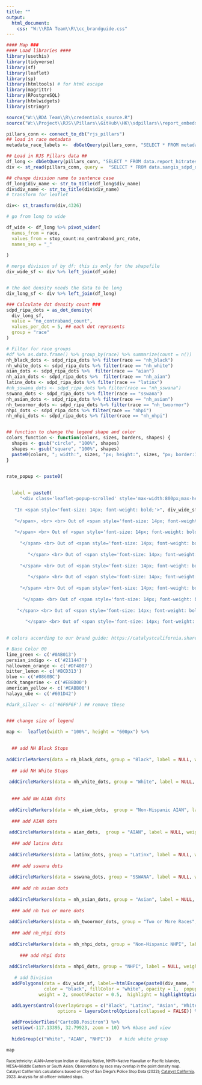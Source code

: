 ```yaml
---
title: ""
output:
  html_document:
    css: "W:\\RDA Team\\R\\cc_brandguide.css"
---
```

<!-- link to Google Font -->
<link href="https://fonts.googleapis.com/css2?family=Inter:wght@100;200;300;400;500;600;700;800;900&display=swap" rel="stylesheet">

```r
#### Map ###
#### Load libraries ####
library(usethis)
library(tidyverse)
library(sf)
library(leaflet)
library(sp)
library(htmltools) # for html escape
library(magrittr)
library(RPostgreSQL)
library(htmlwidgets)
library(stringr)

source("W:\\RDA Team\\R\\credentials_source.R")
source("W:\\Project\\RJS\\Pillars\\GitHub\\HK\\sdpillars\\report_embeds\\chart_functions.R")

pillars_conn <- connect_to_db("rjs_pillars")
## load in race metadata
metadata_race_labels <-  dbGetQuery(pillars_conn, "SELECT * FROM metadata_race_labels") %>% select(race_base, race_label_short, race_label_long)

## Load in RJS Pillars data ##
df_long <- dbGetQuery(pillars_conn, "SELECT * FROM data.report_hitrates_div_race_ficard_person")
div <- st_read(pillars_conn, query =  "SELECT * FROM data.sangis_sdpd_divisions_2023") 

## change division name to sentence case
df_long$div_name <- str_to_title(df_long$div_name)
div$div_name <- str_to_title(div$div_name)
# transform for leaflet

div<- st_transform(div,4326)

# go from long to wide

df_wide <- df_long %>% pivot_wider(
  names_from = race,
  values_from = stop_count:no_contraband_prc_rate,
  names_sep = "_"
  
)

# merge division sf by df: this is only for the shapefile
div_wide_sf <- div %>% left_join(df_wide)


# the dot density needs the data to be long
div_long_sf <- div %>% left_join(df_long)
```


```r
### Calculate dot density count ###
sdpd_ripa_dots = as_dot_density(
  div_long_sf,
  value = "no_contraband_count",
  values_per_dot = 5, ## each dot represents 
  group = "race"
)

# Filter for race groups
#df %>% as.data.frame() %>% group_by(race) %>% summarize(count = n())
nh_black_dots <- sdpd_ripa_dots %>% filter(race == "nh_black")
nh_white_dots <- sdpd_ripa_dots %>% filter(race == "nh_white")
aian_dots <- sdpd_ripa_dots %>%  filter(race == "aian")
nh_aian_dots <- sdpd_ripa_dots %>%  filter(race == "nh_aian")
latinx_dots <- sdpd_ripa_dots %>% filter(race == "latinx")
#nh_sswana_dots <- sdpd_ripa_dots %>% filter(race == "nh_sswana")
sswana_dots <- sdpd_ripa_dots %>% filter(race == "sswana")
nh_asian_dots <- sdpd_ripa_dots %>% filter(race == "nh_asian")
nh_twoormor_dots <- sdpd_ripa_dots %>% filter(race == "nh_twoormor")
nhpi_dots <- sdpd_ripa_dots %>% filter(race == "nhpi")
nh_nhpi_dots <- sdpd_ripa_dots %>% filter(race == "nh_nhpi")


## function to change the legend shape and color
colors_function <- function(colors, sizes, borders, shapes) {
  shapes <- gsub("circle", "100%", shapes)
  shapes <- gsub("square", "100%", shapes)
  paste0(colors, "; width:", sizes, "px; height:", sizes, "px; border:1px solid ", borders, "; border-radius:", shapes)
}



```


```r
rate_popup <- paste0(
  
  
  label = paste0(
     "<div class='leaflet-popup-scrolled' style='max-width:800px;max-height:200px'>", 
     
   "In <span style='font-size: 14px; font-weight: bold;'>", div_wide_sf$div_name, " Division",  "(", div_wide_sf$div_num, ")",
   
   "</span>, <br> <br> Out of <span style='font-size: 14px; font-weight: bold;'>", div_wide_sf$stop_count_nh_black,  "</span> searches conducted during traffic stops for individuals perceives as <span style='font-size: 14px; font-weight: bold;'>", "Black",  "</span> where a field interview card was completed, SDPD found no contraband/evidence in <span style='font-size: 14px; font-weight: bold;'>", div_wide_sf$no_contraband_count_nh_black, "</span> stops, a no hit rate of <span style='font-size: 14px; font-weight: bold;'>", round(div_wide_sf$no_contraband_prc_rate_nh_black, digits = 1), "</span>%.</br>",
   
   "</span> <br> Out of <span style='font-size: 14px; font-weight: bold;'>", div_wide_sf$stop_count_nh_white,  "</span> searches conducted during traffic stops for individuals perceives as <span style='font-size: 14px; font-weight: bold;'>", "White", "</span> where a field interview card was completed, SDPD found no contraband/evidence in <span style='font-size: 14px; font-weight: bold;'>", div_wide_sf$no_contraband_count_nh_white, "</span> stops, a no hit rate of <span style='font-size: 14px; font-weight: bold;'>", round(div_wide_sf$no_contraband_prc_rate_nh_white, digits = 1), "</span>%. </br>",
   
     "</span> <br> Out of <span style='font-size: 14px; font-weight: bold;'>", div_wide_sf$stop_count_nh_aian,  "</span> searches conducted during traffic stops for individuals perceives as <span style='font-size: 14px; font-weight: bold;'>", "Non-Hispanic American Indian and Alaska Native", "</span> where a field interview card was completed, SDPD found no contraband/evidence in <span style='font-size: 14px; font-weight: bold;'>", div_wide_sf$no_contraband_count_nh_aian, "</span> stops, a no hit rate of <span style='font-size: 14px; font-weight: bold;'>", round(div_wide_sf$no_contraband_prc_rate_nh_aian, digits = 1), "</span>%. </br>",
   
        "</span> <br> Out of <span style='font-size: 14px; font-weight: bold;'>", div_wide_sf$stop_count_aian,  "</span> searches conducted during traffic stops for individuals perceives as <span style='font-size: 14px; font-weight: bold;'>", "American Indian and Alaska Native", "</span> where a field interview card was completed, SDPD found no contraband/evidence in <span style='font-size: 14px; font-weight: bold;'>", div_wide_sf$no_contraband_count_aian, "</span> stops, a no hit rate of <span style='font-size: 14px; font-weight: bold;'>", round(div_wide_sf$no_contraband_prc_rate_aian, digits = 1), "</span>%. </br>",
   
     "</span> <br> Out of <span style='font-size: 14px; font-weight: bold;'>", div_wide_sf$stop_count_nh_nhpi,  "</span> searches conducted during traffic stops for individuals perceives as <span style='font-size: 14px; font-weight: bold;'>", "Non-Hispanic Native Hawaiian or Pacific Islander", "</span> where a field interview card was completed, SDPD found no contraband/evidence in <span style='font-size: 14px; font-weight: bold;'>", div_wide_sf$no_contraband_count_nh_nhpi, "</span> stops, a no hit rate of <span style='font-size: 14px; font-weight: bold;'>", round(div_wide_sf$no_contraband_prc_rate_nh_nhpi, digits = 1), "</span>%. </br>",
   
        "</span> <br> Out of <span style='font-size: 14px; font-weight: bold;'>", div_wide_sf$stop_count_nhpi,  "</span> searches conducted during traffic stops for individuals perceives as <span style='font-size: 14px; font-weight: bold;'>", "Native Hawaiian or Pacific Islander", "</span> where a field interview card was completed, SDPD found no contraband/evidence in <span style='font-size: 14px; font-weight: bold;'>", div_wide_sf$no_contraband_count_nhpi, "</span> stops, a no hit rate of <span style='font-size: 14px; font-weight: bold;'>", round(div_wide_sf$no_contraband_prc_rate_nhpi, digits = 1), "</span>%. </br>",
   
     "</span> <br> Out of <span style='font-size: 14px; font-weight: bold;'>", div_wide_sf$stop_count_latinx,  "</span> searches conducted during traffic stops for individuals perceives as <span style='font-size: 14px; font-weight: bold;'>", "Latinx", "</span> where a field interview card was completed, SDPD found no contraband/evidence in <span style='font-size: 14px; font-weight: bold;'>", div_wide_sf$no_contraband_count_latinx, "</span> stops, a no hit rate of <span style='font-size: 14px; font-weight: bold;'>", round(div_wide_sf$no_contraband_prc_rate_latinx, digits = 1), "</span>%. </br>",
   
      "</span> <br> Out of <span style='font-size: 14px; font-weight: bold;'>", div_wide_sf$stop_count_sswana,  "</span> searches conducted during traffic stops for individuals perceives as <span style='font-size: 14px; font-weight: bold;'>", "Southwest Asian or North African/Middle Eastern or North African or South Asian", "</span> where a field interview card was completed, SDPD found no contraband/evidence in <span style='font-size: 14px; font-weight: bold;'>", div_wide_sf$no_contraband_count_sswana, "</span> stops, a no hit rate of <span style='font-size: 14px; font-weight: bold;'>", round(div_wide_sf$no_contraband_prc_rate_sswana, digits = 1), "</span>%. </br>", 
   
    "</span> <br> Out of <span style='font-size: 14px; font-weight: bold;'>", div_wide_sf$stop_count_nh_asian,  "</span> searches conducted during traffic stops for individuals perceives as <span style='font-size: 14px; font-weight: bold;'>", "Asian", "</span> where a field interview card was completed, SDPD found no contraband/evidence in <span style='font-size: 14px; font-weight: bold;'>", div_wide_sf$no_contraband_count_nh_asian, "</span> stops, a no hit rate of <span style='font-size: 14px; font-weight: bold;'>", round(div_wide_sf$no_contraband_prc_rate_nh_asian, digits = 1), "</span>%. </br>",
   
       "</span> <br> Out of <span style='font-size: 14px; font-weight: bold;'>", div_wide_sf$stop_count_nh_twoormor,  "</span> searches conducted during traffic stops for individuals perceives as <span style='font-size: 14px; font-weight: bold;'>", "Two or More Races", "</span> where a field interview card was completed, SDPD found no contraband/evidence in <span style='font-size: 14px; font-weight: bold;'>", div_wide_sf$no_contraband_count_nh_twoormor, "</span> stops, a no hit rate of <span style='font-size: 14px; font-weight: bold;'>", round(div_wide_sf$no_contraband_prc_rate_nh_twoormor, digits = 1), "</span>%. </br>"))
  

```

```r
# colors according to our brand guide: https://catalystcalifornia.sharepoint.com/sites/Portal/AP%20Projects/Forms/AllItems.aspx?FolderCTID=0x012000EF0283621C7FE048A8E68512F119353B&id=%2Fsites%2FPortal%2FAP%20Projects%2FCommunications%2FCatalyst%20California%2FBranding%20Materials%20%2B%20Templates%2FVisual%20Brand%20Guide%2FCatalyst%20California%20Brand%20Guide%5FSeptember%202022%2Epdf&viewid=1aaeb4a9%2D2232%2D41c7%2Da71c%2D727af9e1f5d7&parent=%2Fsites%2FPortal%2FAP%20Projects%2FCommunications%2FCatalyst%20California%2FBranding%20Materials%20%2B%20Templates%2FVisual%20Brand%20Guide

# Base Color 00
lime_green <- c('#0AB013')
persian_indigo <- c('#211447')
halloween_orange <- c('#DF4007')
bitter_lemon <- c('#BCD313')
blue <- c('#0860BC')
dark_tangerine <- c('#EB8D00')
american_yellow <- c('#EABB00')
halaya_ube <- c('#601D42')

#dark_silver <- c('#6F6F6F') ## remove these


### change size of legend

map <-  leaflet(width = "100%", height = "600px") %>%
   
    
  ## add NH Black Stops
  
addCircleMarkers(data = nh_black_dots, group = "Black", label = NULL, weight = 2, fillOpacity = 1, radius = 2, color="white",  fillColor=blue, stroke = TRUE) %>% 
  
  ## add NH White Stops
  
 addCircleMarkers(data = nh_white_dots, group = "White", label = NULL, weight = 2, fillOpacity = 1, radius = 2, color="white",  fillColor=  bitter_lemon,  stroke = TRUE) %>% 
  
  
  ### add NH AIAN dots 
  
 addCircleMarkers(data = nh_aian_dots,  group = "Non-Hispanic AIAN", label = NULL, weight = 2, fillOpacity = 1, radius = 2, color="white",  fillColor= dark_tangerine, stroke = TRUE) %>% 
   
  ### add AIAN dots 
  
 addCircleMarkers(data = aian_dots,  group = "AIAN", label = NULL, weight = 2, fillOpacity = 1, radius = 2, color="white",  fillColor= dark_tangerine, stroke = TRUE) %>% 
  
  ### add latinx dots
  
 addCircleMarkers(data = latinx_dots, group = "Latinx", label = NULL, weight = 2, fillOpacity = 1, radius = 2, color="white",  fillColor= lime_green,  stroke = TRUE) %>% 
  
  ### add sswana dots
  
 addCircleMarkers(data = sswana_dots, group = "SSWANA", label = NULL, weight = 2, fillOpacity = 1, radius = 2, color="white",  fillColor= american_yellow, stroke = TRUE) %>% 
  
  ### add nh asian dots
  
 addCircleMarkers(data = nh_asian_dots, group = "Asian", label = NULL, weight = 2, fillOpacity = 1, radius = 2, color="white",  fillColor=  halloween_orange, stroke = TRUE) %>% 
  
  ### add nh two or more dots
  
 addCircleMarkers(data = nh_twoormor_dots, group = "Two or More Races", label = NULL, weight = 2, fillOpacity = 1, radius = 2, color="white",  fillColor= persian_indigo, stroke = TRUE) %>% 
  
  ### add nh_nhpi dots
  
 addCircleMarkers(data = nh_nhpi_dots, group = "Non-Hispanic NHPI", label = NULL, weight = 2, fillOpacity = 1, radius = 2, color="white",  fillColor= halaya_ube, stroke = TRUE) %>% 
   
     ### add nhpi dots
  
 addCircleMarkers(data = nhpi_dots, group = "NHPI", label = NULL, weight = 2, fillOpacity = 1, radius = 2, color="white",  fillColor= halaya_ube, stroke = TRUE) %>% 
  
   # add Division 
  addPolygons(data = div_wide_sf, label=~htmlEscape(paste0(div_name, " Division ")),
              color = "black", fillColor = "white", opacity = 1,  popup = ~paste0(rate_popup), 
            weight = 2, smoothFactor = 0.5,  highlight = highlightOptions(color = "white", weight = 3, bringToFront = TRUE, sendToBack = FALSE)) %>%
   
  addLayersControl(overlayGroups = c("Black", "Latinx", "Asian", "White",  "SSWANA", "NHPI", "Non-Hispanic NHPI", "AIAN", "Non-Hispanic AIAN", "Two or More Races"),
                   options = layersControlOptions(collapsed = FALSE)) %>%

  addProviderTiles("CartoDB.Positron") %>%
  setView(-117.13395, 32.79923, zoom = 10) %>% #base and view 
  
  hideGroup(c("White", "AIAN", "NHPI"))   # hide white group

```


```r
map
```

<div align="left" style="line-height: 1em;"><span style="font-size: 10px;">Race/ethnicity: AIAN=American Indian or Alaska Native, NHPI=Native Hawaiian or Pacific Islander, MESA=Middle Eastern or South Asian; Observations by race may overlap in the point density map. </span> <br> 
<span style=' font-size: 10px;'>Catalyst California's calculations based on City of San Diego's Police Stop Data (2022); <u>[Catalyst California](https://www.catalystcalifornia.org)</u>, 2023. Analysis for all officer-initiated stops.</span> </div>


